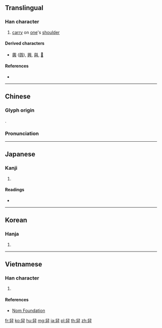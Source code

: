 {{character info/new}}
==Translingual==

===Han character===
{{Han char|rn=134|rad=臼|as=04|sn=10|four=77447|canj=HXT|ids=⿱臼廾}}

# [[carry]] on [[one]]'s [[shoulder]]

====Derived characters====
* [[輿]] ([[舆]]), [[興]], [[與]], [[𢍱]]

====References====
* {{Han ref|kx=1003.130|dkj=30188|dj=1460.100|hdz=53038.110|uh=8201|ud=33281|bh=D370|bd=54128}}

----

==Chinese==
{{zh-forms}}

===Glyph origin===
{{Han etym}}
{{Han compound|臼|廾|ls=ic}}.

===Pronunciation===
{{zh-pron
|m=yú
|c=jyu4
|mn=kú/û/ū
|mc=y
|oc=y
|ma=
|cat=v
}}

----

==Japanese==

===Kanji===
{{ja-kanji|grade=|rs=臼04}}

# {{defn|lang=ja|sort=臼04}}

====Readings====
* {{ja-readings|on=[[よ]] (yo)|kun=[[かく]] (kaku)|nanori=}}

----

==Korean==

===Hanja===
{{ko-hanja|hangeul=여|eumhun=|rv=yeo|mr=yŏ|y=ye}}

# {{defn|lang=ko|sort=臼04}}

----

==Vietnamese==

===Han character===
{{vi-readings|rs=臼04| hanviet = dư}}

# {{defn|lang=vi|sort=臼04}}

====References====
*[http://nomfoundation.org/common/nom_details.php?codepoint=8201 Nom Foundation]

[[fr:舁]]
[[ko:舁]]
[[hu:舁]]
[[mg:舁]]
[[ja:舁]]
[[pl:舁]]
[[th:舁]]
[[zh:舁]]